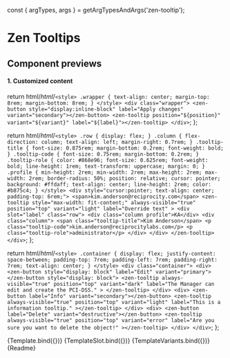 

const { argTypes, args } = getArgTypesAndArgs('zen-tooltip');

<Meta title="Notifications/Tooltip2" component="zen-tooltip" argTypes={argTypes} />

# Zen Tooltips

## Component previews

#### 1. Customized content

  return html/*html*/`
    <style>
      .wrapper {
        text-align: center;
        margin-top: 8rem;
        margin-bottom: 8rem;
      }
    </style>
    <div class="wrapper">
      <zen-button style="display:inline-block" label="Apply changes" variant="secondary"></zen-button>
      <zen-tooltip position="${position}" variant="${variant}" label="${label}"></zen-tooltip>
    </div>
  `;
};

  return html/*html*/`
    <style>
      .row {
        display: flex;
      }
      .column {
        flex-direction: column;
        text-align: left;
        margin-right: 0.7rem;
      }
      .tooltip-title {
        font-size: 0.875rem;
        margin-bottom: 0.2rem;
        font-weight: bold;
      }
      .tooltip-code {
        font-size: 0.75rem;
        margin-bottom: 0.2rem;
      }
      .tooltip-role {
        color: #868e96;
        font-size: 0.625rem;
        font-weight: bold;
        line-height: 1rem;
        text-transform: uppercase;
        margin: 0;
      }
      .profile {
        min-height: 2rem;
        min-width: 2rem;
        max-height: 2rem;
        max-width: 2rem;
        border-radius: 50%;
        position: relative;
        cursor: pointer;
        background: #ffdaff;
        text-align: center;
        line-height: 2rem;
        color: #b875c4;
      }
    </style>
    <div style="cursor:pointer; text-align: center; padding-top: 6rem;">
      <span>kim.anderson@reciprocity.com</span>
      <zen-tooltip
        style="max-width: fit-content;"
        always-visible="true"
        position="top"
        variant="light"
        label="Override text"
      >
        <div slot="label" class="row">
          <div class="column profile">KA</div>
          <div class="column">
            <span class="tooltip-title">Kim Anderson</span>
            <p class="tooltip-code">kim.anderson@reciprocitylabs.com</p>
            <p class="tooltip-role">administrator</p>
          </div>
        </div>
      </zen-tooltip>
    </div>
  `;
};

  return html/*html*/`
    <style>
      .container {
        display: flex;
        justify-content: space-between;
        padding-top: 7rem;
        padding-left: 7rem;
        padding-right: 7rem;
        text-align: center;
      }
    </style>
    <div class="container">
      <div>
        <zen-button style="display: block" label="Edit" variant="primary"></zen-button style="display: block">
        <zen-tooltip
          always-visible="true"
          position="top"
          variant="dark"
          label="The Manager can edit and create the PCI-DSS."
        >
        </zen-tooltip>
      </div>
      <div>
        <zen-button label="Info" variant="secondary"></zen-button>
        <zen-tooltip
          always-visible="true"
          position="top"
          variant="light"
          label="This is a information tooltip."
        ></zen-tooltip>
      </div>
      <div>
        <zen-button label="Delete" variant="destructive"></zen-button>
        <zen-tooltip
          always-visible="true"
          position="top"
          variant="error"
          label="Are you sure you want to delete the object!"
        ></zen-tooltip>
      </div>
    </div>
  `;
};

<Canvas>
  <Story
    name="default"
    args={{
      ...args,
      position: Position.TOP,
      variant: Variant.DARK,
      label: 'The Manager can edit and create in the context of the PCI-DSS framework.',
      offset: 10,
    }}>
    {Template.bind({})}
  </Story>
</Canvas>

<ArgsTable story="default" />

<Canvas>
  <Story name="slot" >
    {TemplateSlot.bind({})}
  </Story>
</Canvas>

<Canvas>
  <Story name="variant" >
    {TemplateVariants.bind({})}
  </Story>
</Canvas>

<div class="stencildoc" />
<Description>{Readme}</Description>
